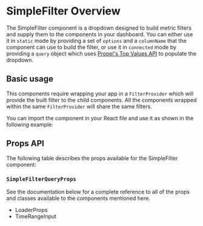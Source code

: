 

<Meta title="Components/SimpleFilter" of={SimpleFilterStories} />

# SimpleFilter Overview

The SimpleFilter component is a dropdown designed to build metric filters and supply them to the components in
your dashboard. You can either use it in `static` mode by providing a set of `options` and a `columnName` that the
component can use to build the filter, or use it in `connected` mode by providing a `query` object which uses
[Propel's Top Values API](https://www.propeldata.com/docs/query-your-data/top-values) to populate the dropdown.

## Basic usage

This components require wrapping your app in a `FilterProvider` which will provide the built filter to the child
components. All the components wrapped within the same `FilterProvider` will share the same filters.

You can import the component in your React file and use it as shown in the following example:

<SourceCode of={SimpleFilterStories.ConnectedStory} shown />

## Props API

The following table describes the props available for the SimpleFilter component:

<ArgTypes of={SimpleFilterStories.StaticStory} sort="alpha" />

### `SimpleFilterQueryProps`

<ArgTypes of={SimpleFilterQueryPropsStories.Primary} sort="alpha" />

See the documentation below for a complete reference to all of the props and classes available to the components
mentioned here.

- <LinkTo kind="API/LoaderProps" story="loaderprops">
    LoaderProps
  </LinkTo>
- <LinkTo kind="API/TimeRangeInput" story="overview">
    TimeRangeInput
  </LinkTo>
